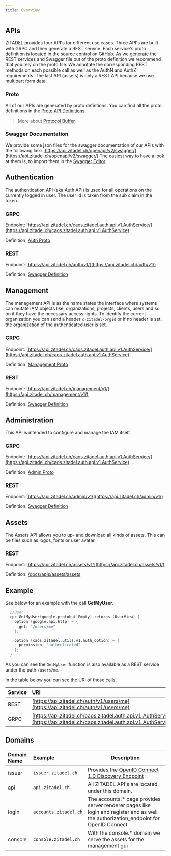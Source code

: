 ```yaml
---
title: Overview
---
```



## APIs

ZITADEL provides four API's for different use cases. Three API's are built with GRPC and then generate a REST service.
Each service's proto definition is located in the source control on GitHub.
As we generate the REST services and Swagger file out of the proto definition we recommend that you rely on the proto file.
We annotate the corresponding REST methods on each possible call as well as the AuthN and AuthZ requirements.
The last API (assets) is only a REST API because we use multipart form data.

### Proto

All of our APIs are generated by proto defintions. You can find all the proto definitions in the [Proto API Definitions](proto/auth).

> More about [Protocol Buffer](https://developers.google.com/protocol-buffers)

### Swagger Documentation

We provide some json files for the swagger documentation of our APIs with the following link: [https://api.zitadel.ch/openapi/v2/swagger/](https://api.zitadel.ch/openapi/v2/swagger/)
The easiest way to have a look at them is, to import them in the [Swagger Editor](https://editor.swagger.io/)

<ApiCard title="Authentication" type="AUTH">
<Column>
<div>

## Authentication
The authentication API (aka Auth API) is used for all operations on the currently logged in user. The user id is taken from the sub claim in the token.

</div>
<div class="apicard-right">

### GRPC
Endpoint:
[https://api.zitadel.ch/caos.zitadel.auth.api.v1.AuthService/](https://api.zitadel.ch/caos.zitadel.auth.api.v1.AuthService)

Definition:
[Auth Proto](/docs/apis/proto/auth)

### REST
Endpoint:
[https://api.zitadel.ch/auth/v1/](https://api.zitadel.ch/auth/v1/)

Definition:
[Swagger Definition](https://api.zitadel.ch/openapi/v2/swagger/auth.swagger.json)


</div>
</Column>
</ApiCard>

<ApiCard title="Management" type="MGMT">
<Column>

<div>

## Management

The management API is as the name states the interface where systems can mutate IAM objects like, organizations, projects, clients, users and so on if they have the necessary access rights.
To identify the current organization you can send a header `x-zitadel-orgid` or if no header is set, the organization of the authenticated user is set.

</div>
<div class="apicard-right">

### GRPC
Endpoint:
[https://api.zitadel.ch/caos.zitadel.auth.api.v1.AuthService/](https://api.zitadel.ch/caos.zitadel.auth.api.v1.AuthService)

Definition:
[Management Proto](/docs/apis/proto/management)

### REST
Endpoint:
[https://api.zitadel.ch/management/v1/](https://api.zitadel.ch/management/v1/)

Definition:
[Swagger Definition](https://api.zitadel.ch/openapi/v2/swagger/management.swagger.json)

</div>
</Column>
</ApiCard>

<ApiCard title="Administration" type="ADMIN">
<Column>
<div>

## Administration

This API is intended to configure and manage the IAM itself.

</div>
<div class="apicard-right">

### GRPC
Endpoint:
[https://api.zitadel.ch/caos.zitadel.auth.api.v1.AuthService/](https://api.zitadel.ch/caos.zitadel.auth.api.v1.AuthService)

Definition:
[Admin Proto](/docs/apis/proto/auth)

### REST
Endpoint:
[https://api.zitadel.ch/admin/v1/](https://api.zitadel.ch/admin/v1/)

Definition:
[Swagger Definition](https://api.zitadel.ch/openapi/v2/swagger/admin.swagger.json)

</div>
</Column>
</ApiCard>

<ApiCard title="Assets" type="ASSET">
<Column>
<div>

## Assets

The Assets API allows you to up- and download all kinds of assets. This can be files such as logos, fonts or user avatar.

</div>
<div>

### REST
Endpoint:
[https://api.zitadel.ch/assets/v1/](https://api.zitadel.ch/assets/v1/)

Definition:
[/docs/apis/assets/assets](/docs/apis/assets/assets)


</div>
</Column>
</ApiCard>

## Example 

See below for an example with the call **GetMyUser**.

```Go
  //User
  rpc GetMyUser(google.protobuf.Empty) returns (UserView) {
    option (google.api.http) = {
      get: "/users/me"
    };

    option (caos.zitadel.utils.v1.auth_option) = {
      permission: "authenticated"
    };
  }
```

As you can see the `GetMyUser` function is also available as a REST service under the path `/users/me`.

In the table below you can see the URI of those calls.

| Service | URI                                                                                                                                            |
|:--------|:-----------------------------------------------------------------------------------------------------------------------------------------------|
| REST    | [https://api.zitadel.ch/auth/v1/users/me](https://api.zitadel.ch/auth/v1/users/me)                                                             |
| GRPC    | [https://api.zitadel.ch/caos.zitadel.auth.api.v1.AuthService/GetMyUser](https://api.zitadel.ch/caos.zitadel.auth.api.v1.AuthService/GetMyUser) |

## Domains

| Domain Name | Example               | Description                                                                                                                          |
| :---------- | :-------------------- | ------------------------------------------------------------------------------------------------------------------------------------ |
| issuer      | `issuer.zitadel.ch`   | Provides the [OpenID Connect 1.0 Discovery Endpoint](openidoauth/endpoints#openid-connect-10-discovery)                                                  |
| api         | `api.zitadel.ch`      | All ZITADEL API's are located under this domain.                                        |
| login       | `accounts.zitadel.ch` | The accounts.* page provides server renderer pages like login and register and as well the authorization_endpoint for OpenID Connect |
| console     | `console.zitadel.ch`  | With the console.* domain we serve the assets for the management gui                                                                 |
